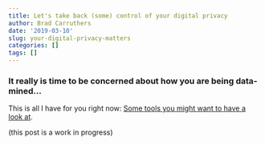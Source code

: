 ```yaml
---
title: Let's take back (some) control of your digital privacy
author: Brad Carruthers
date: '2019-03-10'
slug: your-digital-privacy-matters
categories: []
tags: []
---
```


### It really is time to be concerned about how you are being data-mined...

This is all I have for you right now: <a href="https://www.privacytools.io/classic/" target="_blank">Some tools you might want to have a look at</a>.

(this post is a work in progress)

